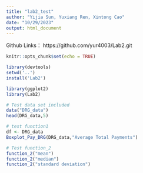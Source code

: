 ```yaml
---
title: "lab2_test"
author: "Yijia Sun, Yuxiang Ren, Xintong Cao"
date: "10/29/2023"
output: html_document
---
```

Github Links：
https://github.com/yur4003/Lab2.git
```r
knitr::opts_chunk$set(echo = TRUE)
```


```r
library(devtools)
setwd('..') 
install('Lab2')
```
```r
library(ggplot2)
library(Lab2)

```

```r
# Test data set included
data("DRG_data")
head(DRG_data,5)
```





```r
# test function1
df <- DRG_data
Boxplot_Pay_DRG(DRG_data,"Average Total Payments")
```

```r
# Test function_2
function_2("mean")
function_2("median")
function_2("standard deviation")
```

